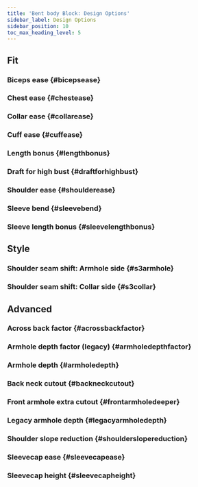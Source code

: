 ```yaml
---
title: 'Bent body Block: Design Options'
sidebar_label: Design Options
sidebar_position: 10
toc_max_heading_level: 5
---
```



## Fit

### Biceps ease {#bicepsease}

<Bicepsease />

### Chest ease {#chestease}

<Chestease />

### Collar ease {#collarease}

<Collarease />

### Cuff ease {#cuffease}

<Cuffease />

### Length bonus {#lengthbonus}

<Lengthbonus />

### Draft for high bust {#draftforhighbust}

<Draftforhighbust />

### Shoulder ease {#shoulderease}

<Shoulderease />

### Sleeve bend {#sleevebend}

<Sleevebend />

### Sleeve length bonus {#sleevelengthbonus}

<Sleevelengthbonus />

## Style

### Shoulder seam shift: Armhole side {#s3armhole}

<S3armhole />

### Shoulder seam shift: Collar side {#s3collar}

<S3collar />

## Advanced

### Across back factor {#acrossbackfactor}

<Acrossbackfactor />

### Armhole depth factor (legacy) {#armholedepthfactor}

<Armholedepthfactor />

### Armhole depth {#armholedepth}

<Armholedepth />

### Back neck cutout {#backneckcutout}

<Backneckcutout />

### Front armhole extra cutout {#frontarmholedeeper}

<Frontarmholedeeper />

### Legacy armhole depth {#legacyarmholedepth}

<Legacyarmholedepth />

### Shoulder slope reduction {#shoulderslopereduction}

<Shoulderslopereduction />

### Sleevecap ease {#sleevecapease}

<Sleevecapease />

### Sleevecap height {#sleevecapheight}

<Sleevecapheight />
